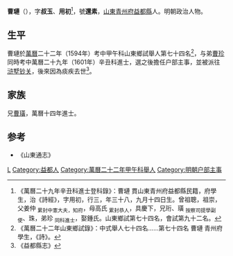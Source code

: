 '''曹璉'''（{{bd|1564年|10月17日|17世紀|}}），字'''叔玉'''、'''用初'''<ref>《萬曆二十九年辛丑科進士登科錄》：曹璉 貫山東青州府益都縣民籍，府學生，治《詩經》，字用初，行三，年三十八，九月十四日生。曾祖聰，祖崇，父姜仲 <sub>累封中憲大夫，知府</sub>，母高氏 <sub>累封恭人</sub>，具慶下，兄珩、璜 <sub>按察司提學副使</sub>、珠，弟珍 <sub>同科進士</sub>，娶鍾氏。山東鄉試第七十四名，會試第九十二名。</ref>，號'''還素'''，[[山東|山東]][[青州府|青州府]][[益都縣|益都縣]]人。明朝政治人物。

==生平==
曹璉於[[萬曆|萬曆]]二十二年（1594年）考中甲午科山東鄉試舉人第七十四名<ref>《萬曆二十二年山東鄉試錄》：中式舉人七十四名……第七十四名 曹璉 青州府學生，《詩》。</ref>，与弟[[曹珖|曹珍]]同時考中萬曆二十九年（1601年）辛丑科進士，選之後擔任户部主事，並被派往[[浒墅关|浒墅钞关]]，後來因為痰疾去世<ref>《益都縣志》</ref>。

== 家族 ==
兄[[曹璜|曹璜]]，萬曆十四年進士。

==参考==
{{reflist}}
*《山東通志》

{{萬曆二十九年辛丑科殿試金榜}}

{{Authority control}}

{{DEFAULTSORT:Cao曹}}
[[Category:曹姓|L]]
[[Category:益都人|Category:益都人]]
[[Category:萬曆二十二年甲午科舉人|Category:萬曆二十二年甲午科舉人]]
[[Category:明朝户部主事|Category:明朝户部主事]]


{{明朝人物小作品}}